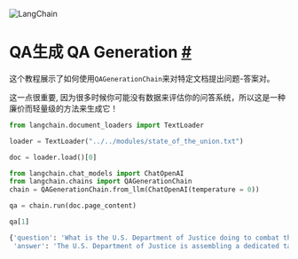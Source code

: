 

<Head>
  <script>
    {
      `(function() {
         var _hmt = _hmt || [];
(function() {
  var hm = document.createElement("script");
  hm.src = "https://hm.baidu.com/hm.js?e60fb290e204e04c5cb6f79b0ac1e697";
  var s = document.getElementsByTagName("script")[0]; 
  s.parentNode.insertBefore(hm, s);
})();
       })();`
    }
  </script>
</Head>

![LangChain](https://pica.zhimg.com/50/v2-56e8bbb52aa271012541c1fe1ceb11a2_r.gif)






QA生成 QA Generation
 [#](#qa-generation "Permalink to this headline")
=================================================================




这个教程展示了如何使用`QAGenerationChain`来对特定文档提出问题-答案对。

这一点很重要, 因为很多时候你可能没有数据来评估你的问答系统，所以这是一种廉价而轻量级的方法来生成它！






```  python
from langchain.document_loaders import TextLoader

```










```  python
loader = TextLoader("../../modules/state_of_the_union.txt")

```










```  python
doc = loader.load()[0]

```










```  python
from langchain.chat_models import ChatOpenAI
from langchain.chains import QAGenerationChain
chain = QAGenerationChain.from_llm(ChatOpenAI(temperature = 0))

```










```  python
qa = chain.run(doc.page_content)

```










```  python
qa[1]

```








```  python
{'question': 'What is the U.S. Department of Justice doing to combat the crimes of Russian oligarchs?',
 'answer': 'The U.S. Department of Justice is assembling a dedicated task force to go after the crimes of Russian oligarchs.'}

```







